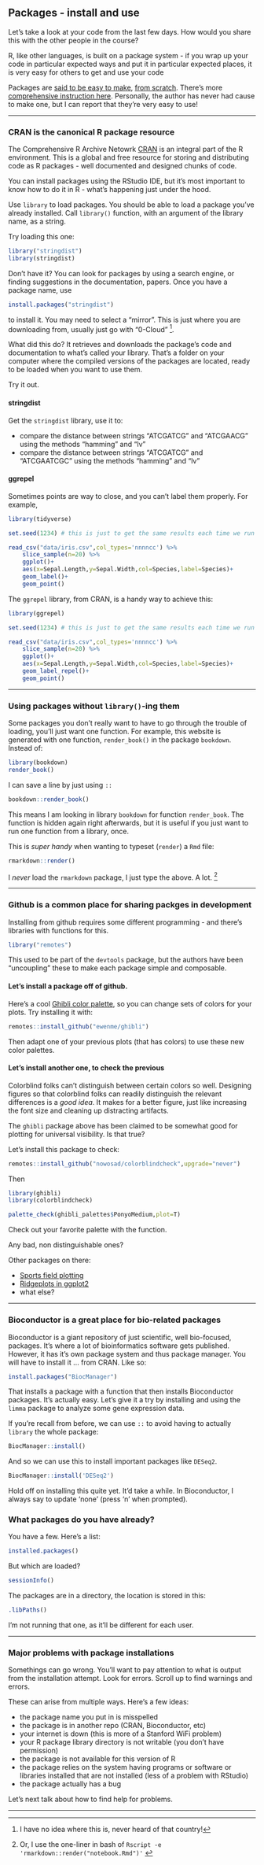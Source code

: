 ## Packages - install and use

Let’s take a look at your code from the last few days. 
How would you share this with the other people in the course?

R, like other languages, is built on a package system - if you wrap up your 
code in particular expected ways and put it in particular expected places, 
it is very easy for others to get and use your code

Packages are 
[said to be easy to make](https://ourcodingclub.github.io/tutorials/writing-r-package/),
[from scratch](https://hilaryparker.com/2014/04/29/writing-an-r-package-from-scratch/).
There's more [comprehensive instruction here](https://r-pkgs.org/).
Personally, the author has never had cause to make one, but I can report that
they're very easy to use!

---

### CRAN is the canonical R package resource

The Comprehensive R Archive Netowrk 
[CRAN](https://cran.r-project.org/web/packages/)
is an integral part of the R environment.
This is a global and free resource for storing and distributing code
as R packages - well documented and designed chunks of code.

You can install packages using the RStudio IDE, but it's most important
to know how to do it in R - what's happening just under the hood.

Use `library` to load packages. 
You should be able to load a package you've
already installed. 
Call `library()` function, with an argument of the library name,
as a string.

Try loading this one:

```r
library("stringdist")
library(stringdist)
```

Don't have it? You can look for packages by using a search engine, or finding
suggestions in the documentation, papers. Once you have a package name, use

```r
install.packages("stringdist")
```

to install it. You may need to select a "mirror". This is just where you
are downloading from, usually just go with "0-Cloud"
^[I have no idea where this is, never heard of that country!].

What did this do? 
It retrieves and downloads the package's code and documentation to
what's called your library.
That's a folder on your computer where the compiled versions of the packages
are located, ready to be loaded when you want to use them.

Try it out.

#### stringdist

Get the `stringdist` library, use it to: 

- compare the distance between strings "ATCGATCG" and "ATCGAACG"
        using the methods "hamming" and "lv"
- compare the distance between strings "ATCGATCG" and "ATCGAATCGC"
        using the methods "hamming" and "lv"

#### ggrepel

Sometimes points are way to close, and you can't label them properly.
For example, 

```r
library(tidyverse)

set.seed(1234) # this is just to get the same results each time we run

read_csv("data/iris.csv",col_types='nnnncc') %>%
    slice_sample(n=20) %>%
    ggplot()+
    aes(x=Sepal.Length,y=Sepal.Width,col=Species,label=Species)+
    geom_label()+
    geom_point()
```

The `ggrepel` library, from CRAN, is a handy way to achieve this:

```r
library(ggrepel)

set.seed(1234) # this is just to get the same results each time we run

read_csv("data/iris.csv",col_types='nnnncc') %>%
    slice_sample(n=20) %>%
    ggplot()+
    aes(x=Sepal.Length,y=Sepal.Width,col=Species,label=Species)+
    geom_label_repel()+
    geom_point()
```

---

### Using packages without `library()`-ing them

Some packages you don't really want to have to go through the trouble of
loading, you'll just want one function. 
For example, this website is generated with one function, `render_book()`
in the package `bookdown`. Instead of:

```r
library(bookdown)
render_book()
```

I can save a line by just using `::`

```r
bookdown::render_book()
```

This means I am looking in library `bookdown` for function `render_book`.
The function is hidden again right afterwards, but it is useful if you just
want to run one function from a library, once.

This is *super handy* when wanting to typeset (`render`) a `Rmd` file:

```r
rmarkdown::render()
```

I *never* load the `rmarkdown` package, I just type the above. A lot.
^[Or, I use the one-liner in bash of 
    `Rscript -e 'rmarkdown::render("notebook.Rmd")'` ]

---

### Github is a common place for sharing packges in development

Installing from github requires some different programming -
and there's libraries with functions for this.

```r
library("remotes")
```

This used to be part of the `devtools` package, but the authors have been
"uncoupling" these to make each package simple and composable.

#### Let's install a package off of github.

Here's a cool [Ghibli color palette](https://github.com/ewenme/ghibli),
so you can change sets of colors for your plots.
Try installing it with:

```r
remotes::install_github("ewenme/ghibli")
```

Then adapt one of your previous plots (that has colors) to use these new
color palettes.

#### Let's install another one, to check the previous

Colorblind folks can't distinguish between certain colors so well.
Designing figures so that colorblind folks can readily distinguish the
relevant differences is a *good idea*. It makes for a better figure, just
like increasing the font size and cleaning up distracting artifacts.

The `ghibli` package above has been claimed to be somewhat good for
plotting for universal visibility. Is that true?

Let's install this package to check:

```r
remotes::install_github("nowosad/colorblindcheck",upgrade="never")
```

Then

```r
library(ghibli)
library(colorblindcheck)

palette_check(ghibli_palettes$PonyoMedium,plot=T)
```

Check out your favorite palette with the function.

Any bad, non distinguishable ones?

Other packages on there:

- [Sports field plotting](https://github.com/rossdrucker/sportyR)
- [Ridgeplots in ggplot2](https://github.com/wilkelab/ggridges)
- what else?


<!-- remotes::install_github("wilkelab/ggridges" -->

---

### Bioconductor is a great place for bio-related packages

Bioconductor is a giant repository of just scientific, well bio-focused,
packages. It's where a lot of bioinformatics software gets published.
However, it has it's own package system and thus package manager.
You will have to install it ... from CRAN. Like so:

```r
install.packages("BiocManager")
```

That installs a package with a function that then installs Bioconductor
packages. It's actually easy. Let's give it a try by installing and
using the `limma` package to analyze some gene expression data.

If you're recall from before, we can use `::` to avoid having to actually
`library` the whole package:

```r
BiocManager::install()
```

And so we can use this to install important packages like `DESeq2`.

```r
BiocManager::install('DESeq2')
```

Hold off on installing this quite yet. It'd take a while.
In Bioconductor, I always say to update 'none' (press 'n' when prompted).

### What packages do you have already? 

You have a few. Here's a list:

```r
installed.packages()
```

But which are loaded?

```r
sessionInfo()
```

The packages are in a directory, the location is stored in this:

```r
.libPaths()
```

I'm not running that one, as it'll be different for each user. 

---

### Major problems with package installations

Somethings can go wrong. You'll want to pay attention to what is output
from the installation attempt. Look for errors. Scroll up to find warnings
and errors.

These can arise from multiple ways. Here's a few ideas:

- the package name you put in is misspelled
- the package is in another repo (CRAN, Bioconductor, etc)
- your internet is down (this is more of a Stanford WiFi problem)
- your R package library directory is not writable (you don't have permission)
- the package is not available for this version of R
- the package relies on the system having programs or software or libraries
    installed that are not installed (less of a problem with RStudio)
- the package actually has a bug 

Let's next talk about how to find help for problems.

---

